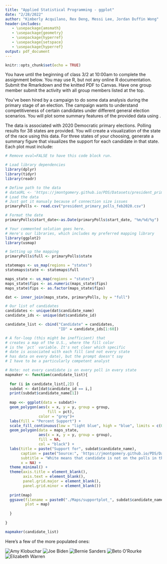 ```yaml
---
title: "Applied Statistical Programming - ggplot"
date: "2/28/2022"
author: "Kimberly Acquilano, Rex Deng, Messi Lee, Jordan Duffin Wong"
header-includes:
   - \usepackage{amsmath}
   - \usepackage{geometry}
   - \usepackage{hyperref}
   - \usepackage{setspace}
   - \usepackage{hyperref}
output: pdf_document
---
```


```r
knitr::opts_chunk$set(echo = TRUE)
```

\textbf{Write the R code to answer the following questions. Write the code, and then show what the computer returns when that code is run. Thoroughly comment your solutions.}

You have until the beginning of class 3/2 at 10:00am to complete the assignment below. You may use R, but not any online R documentation. Submit the Rmarkdown and the knitted PDF to Canvas. Have one group member submit the activity with all group members listed at the top.

\section*{Figuring out the Competition}

You've been hired by a campaign to do some data analysis during the primary stage of an election. The campaign wants to understand competitiveness of certain candidates under different general election scenarios. You will plot some summary features of the provided \texttt{primaryPolls} data using \texttt{ggplot()}.


The data is associated with 2020 Democratic primary elections. Polling results for 38 states are provided. You will create a visualization of the state of the race using this data. For three states of your choosing, generate a summary figure that visualizes the support for each candidate in that state. Each plot must include:
\begin{itemize}
   \item a title,
   \item a subtitle,
   \item labeled axes,
   \item a legend for the candidates, and
   \item a source attribution to the GitHub URL for the data.
\end{itemize}


```r
# Remove eval=FALSE to have this code block run.

# Load library dependencies
library(dplyr)
library(tidyr)
library(readr)

# Define path to the data
# dataURL <- 'https://jmontgomery.github.io/PDS/Datasets/president_primary_polls_feb2020.csv'
# Load the data
# Just got it manualy because of connection size issues
primaryPolls <- read.csv("president_primary_polls_feb2020.csv")

# Format the date
primaryPolls$start_date<-as.Date(primaryPolls$start_date, "%m/%d/%y")

# Your commented solution goes here.
# Here's our libraries, which includes my preferred mapping library
library(ggplot2)
library(usmap)

# Setting up the mapping
primaryPolls$full <- primaryPolls$state

statemaps <- us_map(regions = "states")
statemaps$state <- statemaps$full

maps_state <- us_map(regions = "states")
maps_state$fips <- as.numeric(maps_state$fips)
maps_state$fips <- as.factor(maps_state$fips)

dat <- inner_join(maps_state, primaryPolls, by = "full")

# Our list of candidates
candidates <- unique(dat$candidate_name)
candidate_ids <- unique(dat$candidate_id)

candidate_list <- cbind("Candidate" = candidates,
                        "ID" = candidate_ids[1:60])

# A for-loop (this might be inefficient) that
# creates a map of the U.S., where the fill color
# is the `pct` variable. It's not clear which specific
# date is associated with each fill (and not every state
# has data on every date), but the prompt doesn't say
# I have to be a particularly competent analyst

# Note: not every candidate is on every poll in every state
mapmaker <- function(candidate_list){
  
  for (i in candidate_list[,2]) {
  subdat <- dat[dat$candidate_id == i,]
  print(subdat$candidate_name[1])
  
  map <<- ggplot(data = subdat)+
  geom_polygon(aes(x = x, y = y, group = group,
                   fill = pct),
               color = "grey")+
  labs(fill = "Percent Support") +
  scale_fill_continuous(low = "light blue", high = "blue", limits = c(0,66)) +
  geom_polygon(data = maps_state,
               aes(x = x, y = y, group = group),
               fill = NA,
               col = "black") +
  labs(title = paste("Support for", subdat$candidate_name),
       caption = paste("Source:", 'https://jmontgomery.github.io/PDS/Datasets/president_primary_polls_feb2020.csv'),
       subtitle = "White means that candidate is not on the polls in that state (because reasons)",
       x = NA) +
  theme_minimal() +
  theme(axis.title = element_blank(),
        axis.text = element_blank(),
        panel.grid.major = element_blank(),
        panel.grid.minor = element_blank())
  
  print(map)
  ggsave(filename = paste0("./Maps/supportplot_", subdat$candidate_name[1], ".png"),
         plot = map)
  
  }
  
}

mapmaker(candidate_list)
```
Here's a few of the more populated ones:


![Amy Klobuchar]("./Maps/supportplot_Amy Klobuchar.png")
![Joe Biden]("./Maps/supportplot_Joseph R. Biden Jr..png")
![Bernie Sanders]("./Maps/supportplot_Bernard Sanders.png")
![Beto O'Rourke]("./Maps/supportplot_Beto O'Rourke.png")
![Elizabeth Warren]("./Maps/supportplot_Elizabeth Warren.png")



